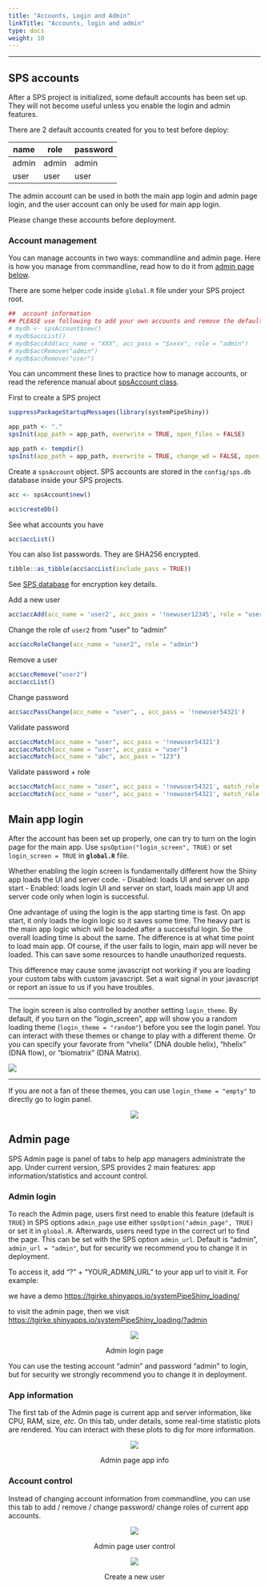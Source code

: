 ```yaml
---
title: "Accounts, Login and Admin"
linkTitle: "Accounts, login and admin"
type: docs
weight: 10
---
```

*****

## SPS accounts

After a SPS project is initialized, some default accounts has been set up. They 
will not become useful unless you enable the login and admin features. 

There are 2 default accounts created for you to test before deploy:

|name| role | password |
| --- | --- | --- |
| admin | admin | admin |
| user | user | user |

The admin account can be used in both the main app login and admin page login, and the user account can only be used for main app login. 

 <p class="text-danger">Please change these accounts before deployment.</p>


### Account management
You can manage accounts in two ways: commandline and admin page. Here is how you 
manage from commandline, read how to do it from [admin page below](#admin-page).

There are some helper code inside `global.R` file under your SPS project root. 
```r
##  account information
## PLEASE use following to add your own accounts and remove the default accounts for deployment
# mydb <- spsAccount$new()
# mydb$accList()
# mydb$accAdd(acc_name = "XXX", acc_pass = "$xxxx", role = "admin")
# mydb$accRemove("admin")
# mydb$accRemove("user")
```

You can uncomment these lines to practice how to manage accounts, or read the reference manual about [spsAccount class](/sps/funcs/sps/reference/spsAccount.html).

First to create a SPS project
```r
suppressPackageStartupMessages(library(systemPipeShiny))

```

```r
app_path <- "."
spsInit(app_path = app_path, overwrite = TRUE, open_files = FALSE)
```

```r
app_path <- tempdir()
spsInit(app_path = app_path, overwrite = TRUE, change_wd = FALSE, open_files = FALSE)
```

Create a `spsAccount` object. SPS accounts are stored in the `config/sps.db` database inside your SPS projects.

```r
acc <- spsAccount$new()
```

```r
acc$createDb()
```

See what accounts you have 

```r
acc$accList()
```
You can also list passwords. They are SHA256 encrypted. 
```r
tibble::as_tibble(acc$accList(include_pass = TRUE))
```

See [SPS database](../database) for encryption key details.

Add a new user
```r
acc$accAdd(acc_name = 'user2', acc_pass = '!newuser12345', role = "user")
```

Change the role of `user2` from "user" to "admin"
```r
acc$accRoleChange(acc_name = "user2", role = "admin")
```

Remove a user
```r
acc$accRemove("user2")
acc$accList()
```

Change password
```r
acc$accPassChange(acc_name = "user", , acc_pass = '!newuser54321')
```

Validate password 
```r
acc$accMatch(acc_name = "user", acc_pass = '!newuser54321')
acc$accMatch(acc_name = "user", acc_pass = "user")
acc$accMatch(acc_name = "abc", acc_pass = "123")
```

Validate password + role
```r
acc$accMatch(acc_name = "user", acc_pass = '!newuser54321', match_role = TRUE, role = "user")
acc$accMatch(acc_name = "user", acc_pass = '!newuser54321', match_role = TRUE, role = "admin")
```

## Main app login
After the account has been set up properly, one can try to turn on the login page for the main app. Use  `spsOption("login_screen", TRUE)` or set `login_screen = TRUE` in **`global.R`** file. 

Whether enabling the login screen is fundamentally different how the Shiny app 
loads the UI and server code. 
- Disabled: loads UI and server on app start
- Enabled: loads login UI and server on start, loads main app UI and server code only when login is successful. 

One advantage of using the login is the app starting time is fast. On app start,
it only loads the login logic so it saves some time. The heavy part is the main app
logic which will be loaded after a successful login. So the overall loading time is about the 
same. The difference is at what time point to load main app. Of course, if the user 
fails to login, main app will never be loaded. This can save some resources to 
handle unauthorized requests. 

<p class="text-warning">This difference may cause some javascript not working 
if you are loading your custom tabs with custom javascript. Set a wait signal in 
your javascript or report an issue to us if you have troubles.</p>

****

The login screen is also controlled by another setting `login_theme`. 
By default, if you turn on the "login_screen", app will show you a random loading 
theme (`login_theme = "random"`) before you see the login panel. You can interact 
with these themes or change to play with a different theme. Or you can specify 
your favorate from "vhelix" (DNA double helix), "hhelix" (DNA flow), or "biomatrix" 
(DNA Matrix). 

![](../login_theme.gif)

****

If you are not a fan of these themes, you can use `login_theme = "empty"` to directly
go to login panel.

<center>

![](../login_empty.png)

</center>

## Admin page
SPS Admin page is panel of tabs to help app managers administrate the app. Under 
current version, SPS provides 2 main features: app information/statistics and 
account control. 

### Admin login 
To reach the Admin page, users first need to enable this feature (default is `TRUE`)
in SPS options `admin_page` use either `spsOption("admin_page", TRUE)` or set it 
in `global.R`. Afterwards, users need type in the correct url to find the page. 
This can be set with the SPS option `admin_url`. Default is "admin", `admin_url = "admin"`,
<span class="text-warning">but for security we recommend you to change it in deployment. </span>

To access it, add "?" + "YOUR_ADMIN_URL" to your app url to visit it. For example:

we have a demo <https://tgirke.shinyapps.io/systemPipeShiny_loading/>

to visit the admin page, then we visit <https://tgirke.shinyapps.io/systemPipeShiny_loading/?admin>

<center>

![](../admin_login.png)

Admin login page

</center>

You can use the testing account "admin" and password "admin" to login, 
<span class="text-warning">but for security we strongly recommend you to change it in deployment. </span>

### App information
The first tab of the Admin page is current app and server information, like CPU, 
RAM, size, *etc*. On this tab, under details, some real-time statistic plots 
are rendered. You can interact with these plots to dig for more information. 

<center>

![](../admin_tab_info.png)

Admin page app info

</center>

### Account control
Instead of changing account information from commandline, you can use this tab 
to add / remove / change password/ change roles of current app accounts.

<center>

![](../admin_tab_user.png)

Admin page user control

</center>

<center>

![](../admin_newuser.png)

Create a new user

</center>

